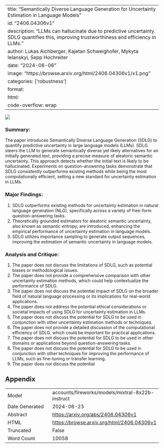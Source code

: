 
---
title: "Semantically Diverse Language Generation for Uncertainty Estimation in Language Models"
id: "2406.04306v1"
description: "LLMs can hallucinate due to predictive uncertainty. SDLG quantifies this, improving trustworthiness and efficiency in LLMs."
author: Lukas Aichberger, Kajetan Schweighofer, Mykyta Ielanskyi, Sepp Hochreiter
date: "2024-06-06"
image: "https://browse.arxiv.org/html/2406.04306v1/x1.png"
categories: ['robustness']
format:
  html:
    code-overflow: wrap
---

![](https://browse.arxiv.org/html/2406.04306v1/x1.png)

### Summary:

The paper introduces Semantically Diverse Language Generation (SDLG) to quantify predictive uncertainty in large language models (LLMs). SDLG steers the LLM to generate semantically diverse yet likely alternatives for an initially generated text, providing a precise measure of aleatoric semantic uncertainty. This approach detects whether the initial text is likely to be hallucinated. Experiments on question-answering tasks demonstrate that SDLG consistently outperforms existing methods while being the most computationally efficient, setting a new standard for uncertainty estimation in LLMs.

### Major Findings:

1. SDLG outperforms existing methods for uncertainty estimation in natural language generation (NLG), specifically across a variety of free-form question-answering tasks.
2. Theoretically grounded estimators for aleatoric semantic uncertainty, also known as semantic entropy, are introduced, enhancing the empirical performance of uncertainty estimation in language models.
3. SDLG utilizes importance sampling to generate output sequences, improving the estimation of semantic uncertainty in language models.

### Analysis and Critique:

1. The paper does not discuss the limitations of SDLG, such as potential biases or methodological issues.
2. The paper does not provide a comprehensive comparison with other uncertainty estimation methods, which could help contextualize the performance of SDLG.
3. The paper does not discuss the potential impact of SDLG on the broader field of natural language processing or its implications for real-world applications.
4. The paper does not address the potential ethical considerations or societal impacts of using SDLG for uncertainty estimation in LLMs.
5. The paper does not discuss the potential for SDLG to be used in conjunction with other uncertainty estimation methods or techniques.
6. The paper does not provide a detailed discussion of the computational efficiency of SDLG, which could be important for practical applications.
7. The paper does not discuss the potential for SDLG to be used in other domains or applications beyond question-answering tasks.
8. The paper does not discuss the potential for SDLG to be used in conjunction with other techniques for improving the performance of LLMs, such as fine-tuning or transfer learning.
9. The paper does not discuss the potential

## Appendix

|          |          |
|----------|----------|
| Model     | accounts/fireworks/models/mixtral-8x22b-instruct       |
| Date Generated     | 2024-06-23       |
| Abstract | [https://arxiv.org/abs/2406.04306v1](https://arxiv.org/abs/2406.04306v1)        |
| HTML     | [https://browse.arxiv.org/html/2406.04306v1](https://browse.arxiv.org/html/2406.04306v1)       |
| Truncated       | False       |
| Word Count       | 10058       |